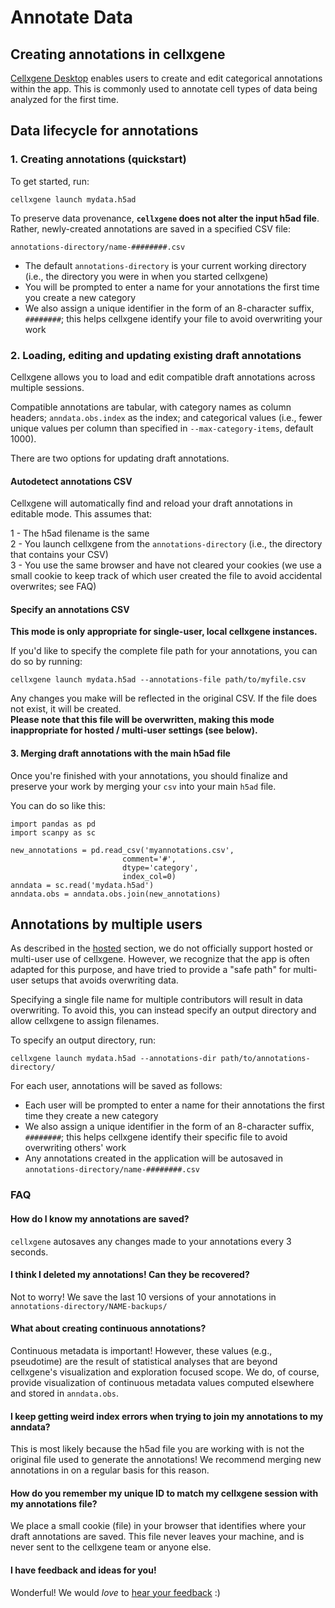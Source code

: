 # Annotate Data

## Creating annotations in cellxgene

[Cellxgene Desktop](annotations.md) enables users to create and edit categorical annotations within the app. This is commonly used to annotate cell types of data being analyzed for the first time.

## Data lifecycle for annotations

### 1. Creating annotations \(quickstart\)

To get started, run:

```text
cellxgene launch mydata.h5ad
```

To preserve data provenance, **`cellxgene` does not alter the input h5ad file**. Rather, newly-created annotations are saved in a specified CSV file:

```text
annotations-directory/name-########.csv
```

- The default `annotations-directory` is your current working directory \(i.e., the directory you were in when you started cellxgene\)
- You will be prompted to enter a name for your annotations the first time you create a new category
- We also assign a unique identifier in the form of an 8-character suffix, `########`; this helps cellxgene identify your file to avoid overwriting your work

### 2. Loading, editing and updating existing draft annotations

Cellxgene allows you to load and edit compatible draft annotations across multiple sessions.

Compatible annotations are tabular, with category names as column headers; `anndata.obs.index` as the index; and categorical values \(i.e., fewer unique values per column than specified in `--max-category-items`, default 1000\).

There are two options for updating draft annotations.

#### Autodetect annotations CSV

Cellxgene will automatically find and reload your draft annotations in editable mode. This assumes that:

1 - The h5ad filename is the same  
2 - You launch cellxgene from the `annotations-directory` \(i.e., the directory that contains your CSV\)  
3 - You use the same browser and have not cleared your cookies \(we use a small cookie to keep track of which user created the file to avoid accidental overwrites; see FAQ\)

#### Specify an annotations CSV

**This mode is only appropriate for single-user, local cellxgene instances.**

If you'd like to specify the complete file path for your annotations, you can do so by running:

```text
cellxgene launch mydata.h5ad --annotations-file path/to/myfile.csv
```

Any changes you make will be reflected in the original CSV. If the file does not exist, it will be created.  
**Please note that this file will be overwritten, making this mode inappropriate for hosted / multi-user settings \(see below\).**

#### 3. Merging draft annotations with the main h5ad file

Once you're finished with your annotations, you should finalize and preserve your work by merging your `csv` into your main `h5ad` file.

You can do so like this:

```text
import pandas as pd
import scanpy as sc

new_annotations = pd.read_csv('myannotations.csv',
                         comment='#',
                         dtype='category',
                         index_col=0)
anndata = sc.read('mydata.h5ad')
anndata.obs = anndata.obs.join(new_annotations)
```

## Annotations by multiple users

As described in the [hosted](self-hosting/) section, we do not officially support hosted or multi-user use of cellxgene. However, we recognize that the app is often adapted for this purpose, and have tried to provide a "safe path" for multi-user setups that avoids overwriting data.

Specifying a single file name for multiple contributors will result in data overwriting. To avoid this, you can instead specify an output directory and allow cellxgene to assign filenames.

To specify an output directory, run:

```text
cellxgene launch mydata.h5ad --annotations-dir path/to/annotations-directory/
```

For each user, annotations will be saved as follows:

- Each user will be prompted to enter a name for their annotations the first time they create a new category
- We also assign a unique identifier in the form of an 8-character suffix, `########`; this helps cellxgene identify their specific file to avoid overwriting others' work
- Any annotations created in the application will be autosaved in `annotations-directory/name-########.csv`

### FAQ

#### How do I know my annotations are saved?

`cellxgene` autosaves any changes made to your annotations every 3 seconds.

#### I think I deleted my annotations! Can they be recovered?

Not to worry! We save the last 10 versions of your annotations in `annotations-directory/NAME-backups/`

#### What about creating continuous annotations?

Continuous metadata is important! However, these values \(e.g., pseudotime\) are the result of statistical analyses that are beyond cellxgene's visualization and exploration focused scope. We do, of course, provide visualization of continuous metadata values computed elsewhere and stored in `anndata.obs`.

#### I keep getting weird index errors when trying to join my annotations to my anndata?

This is most likely because the h5ad file you are working with is not the original file used to generate the annotations! We recommend merging new annotations in on a regular basis for this reason.

#### How do you remember my unique ID to match my cellxgene session with my annotations file?

We place a small cookie \(file\) in your browser that identifies where your draft annotations are saved. This file never leaves your machine, and is never sent to the cellxgene team or anyone else.

#### I have feedback and ideas for you!

Wonderful! We would _love_ to [hear your feedback](../contact-us.md) :\)
